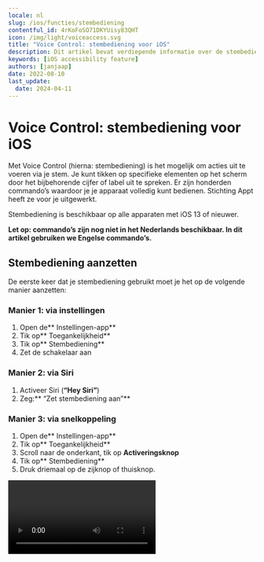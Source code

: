 ```yaml
---
locale: nl
slug: /ios/functies/stembediening
contentful_id: 4rKoFoSO71DKYUisy83QHT
icon: /img/light/voiceaccess.svg
title: "Voice Control: stembediening voor iOS"
description: Dit artikel bevat verdiepende informatie over de stembediening Voice Control voor iOS.
keywords: [iOS accessibility feature]
authors: [janjaap]
date: 2022-08-10
last_update:
  date: 2024-04-11
---
```


# Voice Control: stembediening voor iOS

Met Voice Control (hierna: stembediening) is het mogelijk om acties uit te voeren via je stem. Je kunt tikken op specifieke elementen op het scherm door het bijbehorende cijfer of label uit te spreken. Er zijn honderden commando’s waardoor je je apparaat volledig kunt bedienen. Stichting Appt heeft ze voor je uitgewerkt.

Stembediening is beschikbaar op alle apparaten met iOS 13 of nieuwer.

**Let op: commando’s zijn nog niet in het Nederlands beschikbaar. In dit artikel gebruiken we Engelse commando’s.**

## Stembediening aanzetten

De eerste keer dat je stembediening gebruikt moet je het op de volgende manier aanzetten:

### Manier 1: via instellingen

1. Open de** Instellingen-app**
2. Tik op** Toegankelijkheid**
3. Tik op** Stembediening**
4. Zet de schakelaar aan

### Manier 2: via Siri

1. Activeer Siri (**“Hey Siri”**)
2. Zeg:** “Zet stembediening aan”**

### Manier 3: via snelkoppeling

1. Open de** Instellingen-app**
2. Tik op** Toegankelijkheid**
3. Scroll naar de onderkant, tik op **Activeringsknop**
4. Tik op** Stembediening**
5. Druk driemaal op de zijknop of thuisknop.

<Video youTubeId="G7RMsPuKFTQ" title="Handleiding: Stembediening aanzetten op iOS" name="Voice control iOS - Video"/>

## Stembediening uitzetten

De snelste manier om stembediening uit te zetten is via het commando: **“Turn off Voice Control”**. Daarnaast kun je stembediening ook uitzetten via Siri: **“Zet stembediening uit”**.

Terwijl stembediening geactiveerd is het nog steeds mogelijk om via touch te navigeren. Je kunt stembediening weer uitzetten via de Instellingen app. Tik op ‘Toegankelijkheid’, tik op ‘Stembediening’, zet de schakelaar uit.

Mocht je een snelkoppeling hebben ingesteld voor VoiceOver, dan kan je het ook via deze manier weer uitzetten.

## Stembediening gebruiken

Op het moment van schrijven is het alleen nog mogelijk om commando’s in het **Engels** te geven.

Het handigste commando om stembediening mee te leren is: **“Show me what to say”**. Met dit commando wordt voor het huidige scherm getoond welke commando’s er beschikbaar zijn. Op deze manier leer je steeds meer commando’s om apps te bedienen.

Let op: het zal vaak voorkomen dat je apps niet volledig kunt bedienen met stembediening.

## Stembediening aanpassen

Je kunt stembediening aanpassen naar jouw eigen wensen. Je kunt specifieke commando’s in- of uitschakelen en zelfs aangepaste commando’s maken.

### Commando in- of uitschakelen

Open de Instellingen app, tik op ‘Toegankelijkheid’, tik op ‘Stembediening’, tik op ‘Pas commando’s aan’.

Selecteer vervolgens de groep waar het commando in valt, bijvoorbeeld ‘Basisnavigatie’. Selecteer vervolgens het commando, bijvoorbeeld ‘Open App Switcher’.

Nu zit je in het scherm waar je het commando via de schakelaar kan in- of uitschakelen.

### Commando maken

Open de Instellingen app, tik op ‘Toegankelijkheid’, tik op ‘Stembediening’, tik op ‘Pas commando’s aan’, tik op ‘Maak nieuw commando aan…’

Voer volgens een zin in die je wilt gebruiken om het commando te activeren. Bijvoorbeeld: ‘Voer voornaam in’.

Tik vervolgens op ‘Taak’ en selecteer ‘Voeg tekst in’. Er verschijnt een tekstveld, in dit geval vul je hier je voornaam in.

Tik hierna op ‘Vorige’ en tot slot op ‘Bewaar’ om het commando op te slaan.

Je kunt nu je voornaam laten invoeren in tekstvelden voor ‘Voer voornaam in’ te zeggen.

## Stembediening commando’s

Je kunt alle commando’s die er zijn bekijken in onderstaande tabellen.

### Basisnavigatie

| Commando | Actie |
| --- | --- |
| Open App Switcher | Schakelen tussen apps |
| Open Control Center | Opent het bedieningspaneel |
| Open Notification Center | Opent het berichtencentrum |
| Open Spotlight | Opent Spotlight |
| Open** `<app name>`** | Opent de** app** met de gegeven** naam** |
| Go home | Gaat naar het hoofdscherm |
| Go back | Gaat terug naar het vorige scherm |
| Tap** `<element>`** | Tikt op het gegeven** onderdeel** |
| **`<item>`** | Toont acties voor het gegeven** onderdeel** |
| Show me what to say | Toont welke commando’s er beschikbaar zijn |
| Show commands | Toont welke commando’s er bestaan |
| Show vocabulary | Toont woordenlijst |
| Search for** `<phrase>`** | Zoekt naar de gegeven** zin** op je toestel |
| Search Web for** `<phrase>`** | Zoekt naar de gegeven** zin** op websites |
| Go to sleep | Zet stembediening tijdelijk uit |
| Wake up | Zet stembediening weer aan |
| Repeat** `<count>`** times | Herhaalt het vorige commando het gegeven** aantal** keren |
| Make this speakable | Opent het maak nieuwe commando scherm |
| Start recording commands | Begint met het opnemen van een commando |
| Stop recording commands | Stopt met het opnemen van een commando |

*Overzicht van commando’s voor basisnavigatie via stembediening*

### Overlays

| Commando | Actie |
| --- | --- |
| Show numbers | Toont nummers bij alle actiegerichte elementen |
| Show numbers continuously | Toont nummers bij alle actiegerichte elementen tot ze verborgen zijn |
| Hide numbers | Verbergt nummers bij alle elementen |
| Show names | Toont labels bij alle actiegerichte elementen |
| Show names continuously | Toont labels bij alle actiegerichte elementen tot ze verborgen zijn |
| Hide names | Verbergt labels bij alle elementen |
| Show grid | Toont een genummerd raster op het scherm |
| Show grid with** `<count>`** columns | Toont een raster met het gewenste **aantal** kolommen |
| Show grid with** `<count>` **rows | Toont een raster met het gewenste** aantal **rijen |
| Show grid with** `<count>`** columns and **`<count>`** rows | Toont een raster met het gewenste **aantal** kolommen en **aantal** rijen |
| Show grid continuously | Toont een raster, tot elk deel verborgen is |
| Show grid continuously with** `<count>` **columns | Toont een raster met het gewenste** aantal **kolommen, tot elke kolom verborgen is |
| Show grid continuously with** `<count>` **rows | Toont een raster met het gewenste** aantal **rijen, tot elke rij verborgen is |
| Show grid continuously with** `<count>` **columns and** `<count>`** rows | Toont een raster met het gewenste **aantal **kolommen en** aantal** rijen, tot ze elk deel verborgen is |
| Hide grid | Verbergt het raster |
| Tap** `<number>`** | Tik op het onderdeel met het gegeven **nummer** |
| Choose** `<number>`** | Selecteert het onderdeel met het gegeven **nummer** |
| **`<number>`** | Tikt op het onderdeel met het gegeven **nummer** |
| Show actions for** `<item>`** | Toont de beschikbare acties voor het gegeven** onderdeel** |
| Show actions for** `<number>`** | Toont de beschikbare acties voor het gegeven** nummer** |

*Overzicht van commando’s voor overlays via stembediening*

### Basisgebaren

| Commando | Actie |
| --- | --- |
| Scroll down | Scrolt de pagina een stukje naar beneden |
| Scroll up | Scrolt de pagina een stukje omhoog |
| Scroll to bottom | Scrolt naar de onderkant van de pagina |
| Scroll to top | Scrolt naar de bovenkant van de pagina |
| Scroll left | Scrolt een stukje naar links |
| Scroll right | Scrolt een stukje naar rechts |
| Scroll to left edge | Scrolt naar de linker zijkant |
| Scroll to right edge | Scrolt naar de rechter zijkant |
| Zoom in | Zoomt in op de pagina |
| Zoom in** `<item>`** | Zoomt in richting het gegeven** onderdeel** |
| Zoom in** `<number>`** | Zoomt in richting het gegeven** nummer** |
| Zoom out | Zoomt uit op de pagina |
| Zoom out** `<item>`** | Zoomt uit richting het gegeven** onderdeel** |
| Zoom out** `<number>`** | Zoomt uit richting het gegeven** nummer** |
| Decrement **`<item>`** | Verlaagt het gewenste** onderdeel** met één |
| Decrement** `<item>`** by** `<count>`** | Verlaagt het gewenste** onderdeel** met het gegeven** aantal** |
| Decrement** `<number>`** | Verlaagt het onderdeel met het gegeven** nummer** met één |
| Decrement** `<number>`** by** `<count>`** | Verlaagt het onderdeel met het gegeven **nummer** met het gegeven** aantal** |
| Increment** `<item>`** | Verhoogt het gegeven** onderdeel** met één |
| Increment** `<item>`** by** `<count>`** | Verhoogt het gegeven** onderdeel** met het gegeven** aantal** |
| Increment** `<number>`** | Verhoogt het onderdeel met het gegeven **nummer** met één |
| Increment** `<number>`** by** `<count>`** | Verhoogt het onderdeel met het gegeven **nummer** met het gegeven** aantal** |
| Single tap | Tikt één keer op het scherm |
| Double tap | Tikt dubbel keer op het scherm |
| Double tap** `<item>`** | Tikt dubbel op het gegeven** onderdeel** |
| Double tap **`<number>`** | Tikt dubbel op het onderdeel met het gegeven **nummer** |
| Long press | Drukt lang op het scherm |
| Long press** `<item>`** | Drukt lang op het gegeven** onderdeel** |
| Long press** `<number>`** | Drukt lang op het onderdeel met het gegeven** nummer** |
| Pan down | Scrolt langzaam een stukje naar beneden |
| Pan down** `<item>`** | Scrolt langzaam naar beneden richting het gegeven** onderdeel** |
| Pan down** `<number>`** | Scrolt langzaam naar beneden richting het onderdeel met het gegeven** nummer** |
| Pan up | Scrolt langzaam een stukje omhoog |
| Pan up** `<item>`** | Scrolt langzaam omhoog richting het gegeven** onderdeel** |
| Pan up** `<number>`** | Scrolt langzaam omhoog richting het onderdeel met het gegeven** nummer** |
| Pan left | Scrolt langzaam naar links |
| Pan left** `<item>`** | Scrolt langzaam naar links richting het gegeven** onderdeel** |
| Pan left** `<number>`** | Scrolt langaam naar links richting het onderdeel met het gegeven** nummer** |
| Pan right | Scrolt langzaam naar rechts |
| Pan right** `<item>`** | Scrolt langzaam naar rechts richting het gegeven** onderdeel** |
| Pan right** `<number>`** | Scrolt langzaam naar rechts richting het onderdeel met het gegeven** nummer** |
| Rotate left | Draait naar links op het scherm |
| Rotate left** `<item>`** | Draait naar links op het gegeven** onderdeel** |
| Rotate left** `<number>`** | Draait naar links op het onderdeel met het gegeven** nummer** |
| Rotate right | Draait naar rechts op het scherm |
| Rotate right** `<item>`** | Draait naar rechts op het gegeven** onderdeel** |
| Rotate right** `<number>`** | Draait naar rechts op het onderdeel met het gegeven** nummer** |
| Swipe down | Veegt naar beneden op het scherm |
| Swipe down** `<item>`** | Veegt naar beneden op het gegeven** onderdeel** |
| Swipe down** `<number>`** | Veegt naar beneden op het onderdeel met het gegeven** nummer** |
| Swipe up | Veegt omhoog op het scherm |
| Swipe up** `<item>`** | Veegt omhoog op het gegeven** onderdeel** |
| Swipe up** `<number>`** | Veegt omhoog op het onderdeel met het gegeven** nummer** |
| Swipe left | Veegt naar links op het scherm |
| Swipe left`<br>``<br>``<br>``<br>`**`<item>`** | Veegt naar links op het gegeven** onderdeel** |
| Swipe left** `<number>`** | Veegt naar links op het onderdeel met het gegeven** nummer** |
| Swipe right | Veegt naar rechts op het scherm |
| Swipe right** `<item>`** | Veegt naar rechts op het gegeven** onderdeel** |
| Swipe right`<br>``<br>``<br>``<br>`**`<number>`** | Veegt naar rechts op het onderdeel met het gegeven** nummer** |
| Two finger tap | Tikt met twee vingers op het scherm |
| Two finger tap** `<item>`** | Tikt met twee vingers op het gegeven** onderdeel** |
| Two finger tap **`<number>`** | Tikt met twee vingers op het onderdeel met het gegeven** nummer** |
| Two finger double tap | Tikt met twee vingers dubbel op het scherm |
| Two finger double tap** `<item>`** | Tikt met twee vingers dubbel op het gegeven** onderdeel** |
| Two finger double tap **`<number>`** | Tikt met twee vingers dubbel op onderdeel met gegeven** nummer** |
| Two finger long press | Drukt met twee vingers lang op het scherm |
| Two finger long press **`<item>`** | Drukt met twee vingers lang op het gegeven **onderdeel** |
| Two finger long press** `<number>`** | Drukt met twee vingers lang op het onderdeel met het gegeven** nummer** |
| Two finger pan down | Scrolt langzaam met twee vingers naar beneden op het scherm |
| Two finger pan down** `<item>`** | Scrolt langzaam met twee vingers naar beneden richting het gegeven** onderdeel** |
| Two finger pan down** `<number>`** | Scrolt langzaam met twee vingers omhoog richting het onderdeel met het gegeven** nummer** |
| Two finger pan up | Scrolt langzaam met twee vingers omhoog op het scherm |
| Two finger pan up** `<item>`** | Scrolt langzaam met twee vingers omhoog richting het gegeven** onderdeel** |
| Two finger pan up** `<number>`** | Scrolt langzaam met twee vingers omhoog richting het onderdeel met het gegeven** nummer** |
| Two finger pan left | Scrolt langzaam met twee vingers naar links op het scherm |
| Two finger pan left** `<item>`** | Scrolt langzaam met twee vingers naar links richting het gegeven** onderdeel** |
| Two finger pan left** `<number>`** | Scrolt langzaam met twee vingers naar links richting het onderdeel met het gegeven** nummer** |
| Two finger pan right | Scrolt langzaam met twee vingers naar rechts op het scherm |
| Two finger pan right** `<item>`** | Scrolt langzaam met twee vingers naar rechts richting het gegeven** onderdeel** |
| Two finger pan right** `<number>`** | Scrolt langzaam met twee vingers naar rechts richting het onderdeel met het gegeven** nummer** |
| Two finger swipe down | Veegt naar beneden met twee vingers op het scherm |
| Two finger swipe down** `<item>`** | Veegt naar beneden met twee vingers richting het gegeven** onderdeel** |
| Two finger swipe down** `<number>`** | Veegt naar beneden met twee vingers richting het onderdeel met het gegeven** nummer** |
| Two finger swipe up | Veegt met twee vingers omhoog op het scherm |
| Two finger swipe up** `<item>`** | Veegt omhoog met twee vingers richting het gegeven** onderdeel** |
| Two finger swipe up** `<number>`** | Veegt omhoog met twee vingers richting het onderdeel met het gegeven** nummer** |
| Two finger swipe left | Veegt met twee vingers naar links op het scherm |
| Two finger swipe left** `<item>`** | Veegt naar links met twee vingers richting het gegeven** onderdeel** |
| Two finger swipe left** `<number>`** | Veegt naar links met twee vingers richting het onderdeel met het gegeven** nummer** |
| Two finger swipe right | Veegt met twee vingers naar rechts op het scherm |
| Two finger swipe right **`<item>`** | Veegt naar rechts met twee vingers richting het gegeven** onderdeel** |
| Two finger swipe right** `<number>`** | Veegt naar rechts met twee vingers richting het onderdeel met het gegeven** nummer** |

*Overzicht van commando’s voor basisgebaren via stembediening*

### Geavanceerde gebaren

| Commando | Actie |
| --- | --- |
| Drag from** `<number>`** to** `<number>`** | Sleept het onderdeel met het gegeve**n nummer** naar het onderdeel met het gegeven** nummer** |
| Start drag** `<item>`** | Begint te slepen met het gegeven** onderdeel** |
| Start drag** `<number>`** | Begint te slepen met het onderdeel met het gegeven** nummer** |
| Drop** `<item>`** | Laat het gegeven** onderdeel** vallen |
| Drop** `<number>`** | Laat het onderdeel met het gegeven** nummer** vallen |
| Tap and hold** `<item>`** | Tikt op het gewenste** onderdeel** en houdt vast |
| Tap and hold** `<number>`** | Tikt op het onderdeel met het gegeven** nummer** en houdt vast |
| 3D Touch** `<item>`** | Activeert 3D touch op het gegeven** onderdeel** |
| 3D Touch** `<number>`** | Activeert 3D-touch op het onderdeel met het gegeven** nummer** |
| Cancel gesture | Annuleert het huidige gebaar |

*Overzicht van commando’s voor geavanceerde gebaren via stembediening*

### Dicteren

| Commando | Actie |
| --- | --- |
| **`<phrase>`** | Typt de gewenste** zin** in |
| **`<phrase>`** emoji | Voegt de gewenste** emoji** in |
| Type** `<phrase>`** | Typt de gewenste** zin** in |
| Insert date | Voegt de huidige datum in |
| Enter that | Voegt een enter in |

*Overzicht van commando’s voor dicteren via stembediening*

### Tekstnavigatie

| Commando | Actie |
| --- | --- |
| Move down | Verplaatst de cursor een regel omlaag |
| Move up | Verplaatst de cursor een regel omhoog |
| Move left | Verplaatst de cursor een regel naar links |
| Move right | Verplaatst de cursor een regel naar rechts |
| Move to beginning | Verplaatst de cursor naar het begin van de tekst |
| Move to end | Verplaatst de cursor naar het eind van de tekst |
| Move to beginning of word | Verplaatst de cursor naar het begin van het huidige woord |
| Move to end of word | Verplaatst de cursor naar het eind van het huidige woord |
| Move to beginning of sentence | Verplaatst de cursor naar het begin van de huidige zin |
| Move to end of sentence | Verplaatst de cursor naar het eind van de huidige zin |
| Move to beginning of paragraph | Verplaatst de cursor naar het begin van de huidige alinea |
| Move to end of paragraph | Verplaatst de cursor naar het eind van de huidige alinea |
| Move to beginning of line | Verplaatst de cursor naar het begin van de huidige regel |
| Move to end of line | Verplaatst de cursor naar het eind van de huidige regel |
| Move to beginning of selection | Verplaatst de cursor naar het begin van de huidige selectie |
| Move to end of selection | Verplaatst de cursor naar het eind van de huidige selectie |
| Move forward** `<count>`** characters | Verplaatst de cursor het gegeven** aantal **tekens vooruit |
| Move back** `<count>`** characters | Verplaatst de cursor het gegeven** aantal **tekens achteruit |
| Move forward** `<count>`** words | Verplaatst de cursor het gegeven** aantal** woorden vooruit |
| Move back** `<count>`** words | Verplaatst de cursor het gegeven** aantal** woorden achteruit |
| Move forward** `<count>`** sentences | Verplaatst de cursor het gegeven** aantal** zinnen vooruit |
| Move back** `<count>`** sentences | Verplaatst de cursor het gegeven** aantal** zinnen achteruit |
| Move forward** `<count>`** paragraphs | Verplaatst de cursor het gegeven** aantal** alinea’s vooruit |
| Move back** `<count>`** paragraphs | Verplaatst de cursor het gegeven** aantal** alinea’s achteruit |
| Move forward** `<count>`** lines | Verplaatst de cursor het gegeven** aantal** regels vooruit |
| Move back** `<count>`** lines | Verplaatst de cursor het gegeven** aantal** regels achteruit |
| Move before** `<phrase>`** | Verplaatst de cursor vóór de gekozen** zin** |
| Move after** `<phrase>`** | Verplaatst de cursor achter de gekoze**n zin** |

*Overzicht van commando’s voor tekstnavigatie via stembediening*

### Tekstselectie

| Commando | Actie |
| --- | --- |
| Select all | Selecteert alle tekst |
| Select** `<phrase>`** | Selecteert de gewenste zin |
| Select** `<phrase>`** through** `<phrase>`** | Selecteert alle** tekst** tussen de gegeven** zin** |
| Select** `<phrase>`** emoji | Selecteert de gewenste** emoji** |
| Select previous | Selecteert de vorige zin |
| Select next | Selecteert de volgende zin |
| Select character | Selecteert huidig karakter |
| Select previous character | Selecteert vorige karakter |
| Select next character | Selecteert volgend teken |
| Select word | Selecteert huidig woord |
| Select previous word | Selecteert vorig woord |
| Select next word | Selecteert volgend woord |
| Select sentence | Selecteert huidige zin |
| Select previous sentence | Selecteert vorige zin |
| Select next sentence | Selecteert volgende zin |
| Select paragraph | Selecteert huidige alinea |
| Select previous paragraph | Selecteert vorige alinea |
| Select next sentence | Selecteert volgende alinea |
| Select line | Selecteert huidige regel |
| Select previous line | Selecteert vorige regel |
| Select next line | Selecteert volgende regel |
| Select previous** `<count>`** characters | Selecteert het gekozen** aantal** vorige tekens |
| Select next** `<count>`** characters | Selecteert het gekozen** aantal** volgende tekens |
| Select previous** `<count>`** words | Selecteert het gekozen** aantal** vorige woorden |
| Select next** `<count>`** words | Selecteert het gekozen** aantal** volgende woorden |
| Select previous** `<count>`** sentences | Selecteert het gekozen** aantal** vorige zinnen |
| Select next** `<count>`** sentences | Selecteert het gekozen** aantal** volgende zinnen |
| Select previous** `<count>`** paragraphs | Selecteert het gekozen** aantal** vorige alinea’s |
| Select next** `<count>`** paragraphs | Selecteert het gekozen** aantal** volgende alinea’s |
| Select previous** `<count>`** lines | Selecteert het gekozen** aantal** vorige regels |
| Select next** `<count>`** lines | Selecteert het gekozen** aantal** volgende regels |
| Extend selection** `<count>`** characters | Breidt de selectie uit met het gekozen **aantal** tekens |
| Extend selection back** `<count>`** characters | Vermindert de selectie met het gekozen **aantal** tekens |
| Extend selection** `<count>`** words | Breidt de selectie uit met het gekozen** aantal** woorden |
| Extend selection back** `<count>`** words | Vermindert de selectie met het gekozen **aantal** woorden |
| Extend selection** `<count>`** sentences | Breidt de selectie uit met het gekozen **aantal** zinnen |
| Extend selection back** `<count>`** sentences | Vermindert de selectie met het gekozen **aantal** zinnen |
| Extend selection** `<count>`** paragraphs | Breidt de selectie uit met het gekozen **aantal** alinea’s |
| Extend selection back** `<count>`** paragraphs | Vermindert de selectie met het gekozen **aantal** alinea’s |
| Extend selection** `<count>`** lines | Breidt de selectie uit met het gekozen **aantal **regels |
| Extend selection back** `<count>`** lines | Vermindert de selectie met het gekozen **aantal** regels |
| Deselect that | Heft de huidige selectie op |

*Overzicht van commando’s voor tekstselectie via stembediening*

### Tekstbewerking

| Commando | Actie |
| --- | --- |
| Replace** `<phrase>`** with** `<phrase>`** | Vervangt de gegeven** zin** door de gegeven** zin** |
| Insert** `<phrase>`** before** `<phrase>`** | Voegt de gegeven** zin** in vóór de gegeven **zin** |
| Insert** `<phrase>`** after** `<phrase>`** | Voegt de gegeven** zin** in na de gegeven** zin** |
| Correct that | Corrigeert de huidige selectie |
| Correct** `<phrase>`** | Corrigeert de geselecteerde** zin** |
| Undo that | Maakt de laatste actie ongedaan |
| Redo that | Herhaalt de laatste actie ongedaan maken |
| Cut that | Knipt de huidige selectie |
| Copy that | Kopieert de huidige selectie |
| Paste that | Plakt de inhoud van het klembord |
| Capitalize that | Laat de huidige selectie met een hoofdletter beginnen |
| Capitalize** `<phrase>`** | Laat de gegeven** zin** met een hoofdletter beginnen |
| Lowercase that | Maakt kleine letters van de huidige selectie |
| Lowercase** `<phrase>`** | Maakt kleine letters van de gegeven** zin** |
| Uppercase that | Maakt hoofdletters van de huidige selectie |
| Uppercase** `<phrase>`** | Maakt hoofdletters van de gegeven** zin** |
| Bold that | Maakt de huidige selcetie dikgedrukt |
| Bold** `<phrase>`** | Maakt de gegeven** zin** dik gedrukt |
| Italicize that | Maakt de huidige selectie cursief |
| Italicize** `<phrase>`** | Maakt de gegeven** zin** cursief |
| Underline that | Onderstreept de huidige selectie |
| Underline **`<phrase>`** | Onderstreept de gegeven** zin** |

*Overzicht van commando’s voor tekstbewerking via stembediening*

### Tekstverwijdering

| Commando | Actie |
| --- | --- |
| Delete that | Verwijdert de huidige selectie |
| Delete all | Verwijdert alle tekst |
| Delete** `<phrase>`** | Verwijdert de gegeven** zin** |
| Delete character | Verwijdert het huidige teken |
| Delete previous character | Verwijdert het vorige teken |
| Delete next character | Verwijdert het volgende teken |
| Delete word | Verwijdert het huidige woord |
| Delete previous word | Verwijdert het vorige woord |
| Delete next word | Verwijdert het volgende woord |
| Delete sentence | Verwijdert de huidige zin |
| Delete previous sentence | Verwijdert de vorige zin |
| Delete next sentence | Verwijdert de volgende zin |
| Delete paragraph | Verwijdert de huidige alinea |
| Delete previous paragraph | Verwijdert de vorige alinea |
| Delete next sentence | Verwijdert de volgende alinea |
| Delete line | Verwijdert de huidige regel |
| Delete previous line | Verwijdert de vorige regel |
| Delete next line | Verwijdert de volgende regel |
| Delete previous** `<count>`** characters | Verwijdert het eerdere** aantal** tekens |
| Delete next** `<count>`** characters | Verwijdert het volgende** aantal** tekens |
| Delete previous** `<count>`** words | Verwijdert het eerdere** aantal **woorden |
| Delete next** `<count>`** words | Verwijdert het volgende** aantal** woorden |
| Delete previous** `<count>`** sentences | Verwijdert het eerdere** aantal** zinnen |
| Delete next** `<count>`** sentences | Verwijdert het volgende **aantal** zinnen |
| Delete previous** `<count>`** paragraphs | Verwijdert het eerdere** aantal** alinea’s |
| Delete next** `<count>`** paragraphs | Verwijdert het volgende** aantal** alinea’s |
| Delete previous** `<count>`** lines | Verwijdert het eerdere** aantal **regels |
| Delete next** `<count>`** lines | Verwijdert het volgende** aantal** tekens |

*Overzicht van commando’s voor tekstverwijdering via stembediening*

### Apparaat

| Commando | Actie |
| --- | --- |
| Turn down volume | Zet het volume een tandje lager |
| Turn up volume | Zet het volume een tandje hoger |
| Mute sound | Dempt het geluid |
| Unmute sound | Heft het dempen van geluid op |
| Rotate to landscape | Draait naar de liggende stand, indien mogelijk |
| Rotate to portrait | Draait naar de staande stand, indien mogelijk |
| Lock screen | Vergrendelt het toestel |
| Make emergency call | Maakt een noodoproep |
| Shake device | Schudt het apparaat |
| Triple press home button | Drukt driemaal op de startknop, indien beschikbaar |
| Triple press side button | Drukt driemaal op de zijknop, indien beschikbaar |
| Take screenshot | Maakt een screenshot van het huidige scherm |
| Reboot device | Start het toestel opnieuw op |

*Overzicht van commando’s voor je apparaat via stembediening*

### Toegankelijkheid

| Commando | Actie |
| --- | --- |
| Turn off Voice Control | Schakelt ‘Voice Control’ uit |
| Turn on AssistiveTouch | Schakelt ‘AssistiveTouch’ in |
| Turn off AssistiveTouch | Schakelt ‘AssistiveTouch’ it |
| Turn on Classic Invert Colors | Schakelt ‘Klassiek omgekeerde kleuren’ in |
| Turn off Classic Invert Colors | Schakelt ‘Klassiek omgekeerde kleuren’ uit |
| Turn on Smart Invert Colors | Schakelt ‘Slim omgekeerde kleuren’ in |
| Turn off Smart Invert Colors | Schakelt ‘Slim omgekeerde kleuren’ uit |
| Turn on Color Filters | Schakelt ‘Kleurfilters’ in |
| Turn off Color Filters | Schakelt ‘Kleurfilters’ in |
| Turn on Reduce White Point | Schakelt ‘Verminder witpunt’ in |
| Turn off Reduce White Point | Schakelt ‘Verminder witpunt’ in |
| Turn on Switch Control | Schakelt ‘Schakelbediening’ in |
| Turn off Switch Control | Schakelt ‘Schakelbediening’ uit |
| Turn on VoiceOver | Schakelt VoiceOver in |
| Turn off VoiceOver | Schakelt VoiceOver uit |
| Turn on Zoom | Schakelt ‘Zoomen’ in |
| Turn off Zoom | Schakelt ‘Zoomen’ uit |
| Turn on VoiceOver | Schakelt ‘VoiceOver’ in |
| Turn off VoiceOver | Schakelt ‘VoiceOver’ uit |
| Turn on Full Keyboard Access | Schakelt ‘Volledige toetsenbordtoegang’ in |
| Turn off Full Keyboard Access | Schakelt ‘Volledige toetsenbordtoegang’ uit |

*Overzicht van commando’s voor toegankelijkheid via stembediening*

## Stembediening handleidingen

Wil je nog meer leren over stembediening? Apple heeft diverse handleidingen geschreven:

- [Handleiding stembediening gebruiken](https://support.apple.com/nl-nl/HT210417)
- [Handleiding stembediening commando’s](https://support.apple.com/nl-nl/HT210418)
